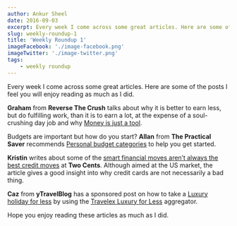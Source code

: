 ```yaml
---
author: Ankur Sheel
date: 2016-09-03
excerpt: Every week I come across some great articles. Here are some of the posts I feel you will enjoy reading as much as I did.
slug: weekly-roundup-1
title: 'Weekly Roundup 1'
imageFacebook: './image-facebook.png'
imageTwitter: './image-twitter.png'
tags:
    - weekly roundup
---
```


Every week I come across some great articles. Here are some of the posts I feel you will enjoy reading as much as I did.

**Graham** from **Reverse The Crush** talks about why it is better to earn less, but do fulfilling work, than it is to earn a lot, at the expense of a soul-crushing day job and why [Money is just a tool](http://www.reversethecrush.com/%F0%9F%92%AB%E2%9C%8D%F0%9F%8F%BB%F0%9F%92%B0%F0%9F%92%BB%F0%9F%9B%A0%F0%9F%8F%9D-money-is-just-a-tool/).

Budgets are important but how do you start? **Allan** from **The Practical Saver** recommends [Personal budget categories](http://www.thepracticalsaver.com/personal-budget-categories-start-budget/) to help you get started.

**Kristin** writes about some of the [smart financial moves aren’t always the best credit moves](http://twocents.lifehacker.com/good-money-habits-that-can-hurt-your-credit-1785962981) at **Two Cents**. Although aimed at the US market, the article gives a good insight into why credit cards are not necessarily a bad thing.

**Caz** from **yTravelBlog** has a sponsored post on how to take a [Luxury holiday for less](http://www.ytravelblog.com/luxury-holiday-for-less/) by using the [Travelex Luxury for Less](https://www.travelex.com/travelex-hub/travel-inspiration/luxury-for-less) aggregator.

Hope you enjoy reading these articles as much as I did.
